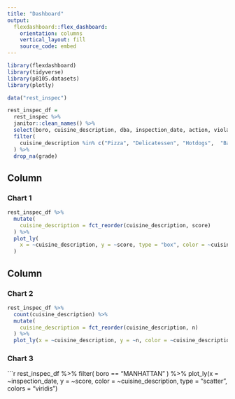 ```yaml
---
title: "Dashboard"
output: 
  flexdashboard::flex_dashboard:
    orientation: columns
    vertical_layout: fill
    source_code: embed
---
```


```r
library(flexdashboard)
library(tidyverse)
library(p8105.datasets)
library(plotly)
```

```r
data("rest_inspec")

rest_inspec_df = 
  rest_inspec %>% 
  janitor::clean_names() %>% 
  select(boro, cuisine_description, dba, inspection_date, action, violation_description, critical_flag, score, grade) %>% 
  filter(
    cuisine_description %in% c("Pizza", "Delicatessen", "Hotdogs",  "Bagels/Pretzels", "Donuts")
  ) %>% 
  drop_na(grade)

```

Column {data-width=650}
-----------------------------------------------------------------------

### Chart 1

```r
rest_inspec_df %>% 
  mutate(
    cuisine_description = fct_reorder(cuisine_description, score)
  ) %>% 
  plot_ly(
    x = ~cuisine_description, y = ~score, type = "box", color = ~cuisine_description, colors = "viridis"
  )
```

Column {data-width=350}
-----------------------------------------------------------------------

### Chart 2

```r
rest_inspec_df %>% 
  count(cuisine_description) %>% 
  mutate(
    cuisine_description = fct_reorder(cuisine_description, n)
  ) %>% 
  plot_ly(x = ~cuisine_description, y = ~n, color = ~cuisine_description, type = "bar", colors = "viridis")
```

### Chart 3

```r
rest_inspec_df %>% 
  filter(
    boro == "MANHATTAN"
  ) %>% 
  plot_ly(x = ~inspection_date, y = ~score, color = ~cuisine_description, type = "scatter", colors = "viridis")
